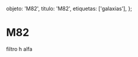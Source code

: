 
  objeto: 'M82',
  titulo: 'M82',
  etiquetas: ['galaxias'],
};

# M82

<Imagen
  src="registro/m82_20121200_1_m82ha.jpg"
  fecha="20121200"
/>

 filtro h alfa